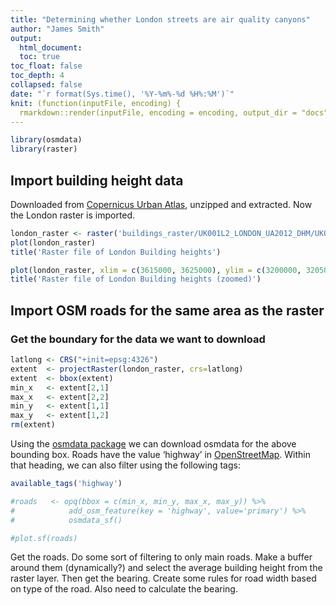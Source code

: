 ```yaml
---
title: "Determining whether London streets are air quality canyons"
author: "James Smith"
output:
  html_document:
  toc: true
toc_float: false
toc_depth: 4
collapsed: false
date: "`r format(Sys.time(), '%Y-%m%-%d %H%:%M')`"
knit: (function(inputFile, encoding) {
  rmarkdown::render(inputFile, encoding = encoding, output_dir = "docs", output_file ="index.html") })
---
```


```r
library(osmdata)
library(raster)
```


## Import building height data
Downloaded from [Copernicus Urban Atlas](https://land.copernicus.eu/local/urban-atlas/building-height-2012?tab=mapview), unzipped and extracted. Now the London raster is imported.

```r

london_raster <- raster('buildings_raster/UK001L2_LONDON_UA2012_DHM/UK001L2_LONdON_UA2012_DHM.tif')
plot(london_raster)
title('Raster file of London Building heights')

plot(london_raster, xlim = c(3615000, 3625000), ylim = c(3200000, 3205000))
title('Raster file of London Building heights (zoomed)')

```

## Import OSM roads for the same area as the raster

### Get the boundary for the data we want to download
```r

latlong <- CRS("+init=epsg:4326")
extent  <- projectRaster(london_raster, crs=latlong)
extent  <- bbox(extent)
min_x   <- extent[2,1]
max_x   <- extent[2,2]
min_y   <- extent[1,1]
max_y   <- extent[1,2]
rm(extent)
```

Using the [osmdata package](https://cran.r-project.org/web/packages/osmdata/osmdata.pdf) we can download osmdata for the above bounding box. Roads have the value 'highway' in [OpenStreetMap](https://en.wikipedia.org/wiki/OpenStreetMap). Within that heading, we can also filter using the following tags:

```r
available_tags('highway')
```

```r
#roads   <- opq(bbox = c(min_x, min_y, max_x, max_y)) %>% 
#            add_osm_feature(key = 'highway', value='primary') %>%
#            osmdata_sf()

#plot.sf(roads)
```

Get the roads. Do some sort of filtering to only main roads. Make a buffer around them (dynamically?) and select the average building height from the raster layer. Then get the bearing. Create some rules for road width based on type of the road. Also need to calculate the bearing.